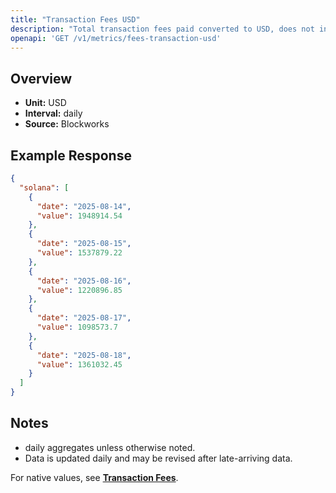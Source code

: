 ```yaml
---
title: "Transaction Fees USD"
description: "Total transaction fees paid converted to USD, does not include out-of-protocol tips or additional sources of revenue"
openapi: 'GET /v1/metrics/fees-transaction-usd'
---
```


## Overview

- **Unit:** USD
- **Interval:** daily
- **Source:** Blockworks

## Example Response

```json
{
  "solana": [
    {
      "date": "2025-08-14",
      "value": 1948914.54
    },
    {
      "date": "2025-08-15",
      "value": 1537879.22
    },
    {
      "date": "2025-08-16",
      "value": 1220896.85
    },
    {
      "date": "2025-08-17",
      "value": 1098573.7
    },
    {
      "date": "2025-08-18",
      "value": 1361032.45
    }
  ]
}
```

## Notes
- daily aggregates unless otherwise noted.
- Data is updated daily and may be revised after late-arriving data.


<Note>For native values, see **[Transaction Fees](./fees-transaction)**.</Note>